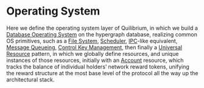
# Operating System

Here we define the operating system layer of Quilibrium, in which we build a [Database Operating System](/docs/learn/operating-system/dbos) on the hypergraph database, realizing common OS primitives, such as a [File System](/docs/learn/operating-system/file-system), [Scheduler](/docs/learn/operating-system/scheduler), [IPC](/docs/learn/operating-system/ipc)-like equivalent, [Message Queueing](/docs/learn/operating-system/message-queues), [Control Key Management](/docs/learn/operating-system/key-management), then finally a [Universal Resource](/docs/learn/operating-system/universal-resources) pattern, in which we globally define resources, and unique instances of those resources, initially with an [Account](/docs/learn/operating-system/accounts) resource, which tracks the balance of individual holders’ network reward tokens, unifying the reward structure at the most base level of the protocol all the way up the architectural stack.

<Figure src="/img/docs/learn/operating-system/Quilibrium.png" alt="A diagram depicting all layers of the network"/>

<DocCardList />
